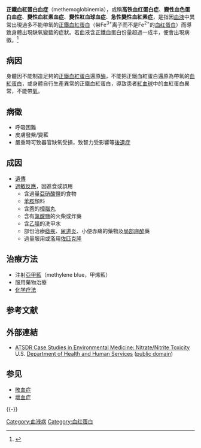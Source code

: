 {{medical}}
{{Infobox_Disease
|Name = 正鐵血紅蛋白血症<br/>Methemoglobinemia
|Image =
|Caption =
|DiseasesDB = 8100
|ICD10 = {{ICD10|D|74||d|70}}
|ICD9 = {{ICD9|289.7}}
|ICDO =
|OMIM =
|MedlinePlus =
|eMedicineSubj = med
|eMedicineTopic = 1466
|eMedicine_mult = {{eMedicine2|emerg|313}}
|MeshID = D008708
}}

'''正鐵血紅蛋白血症'''（methemoglobinemia），或稱'''高铁血红蛋白症'''、'''變性血色蛋白血症'''、'''變性血紅素血症'''、'''變性紅血球血症'''、'''急性變性血紅素症'''，是指因[[血液|血液]]中異常出現過多不能帶氧的[[正鐵血紅蛋白|正鐵血紅蛋白]]（带Fe<sup>3+</sup>离子而不是Fe<sup>2+</sup>的[[血红蛋白|血红蛋白]]）而導致身體出現缺氧變藍的症狀。若血液含正鐵血蛋白份量超過一成半，便會出現病徵。<ref>{{cite journal |last1=Darling|first1=AU|last2=Roughton|first2=R|title=The effect of methemoglobin on the equilibrium between oxygen and hemoglobin|journal=Am J Physiol|year=1942|volume=137|page=56 }}</ref>

==病因==
身體因不能制造足夠的[[正鐵血紅蛋白|正鐵血紅蛋白]]還原[[酶|酶]]，不能把正鐵血紅蛋白還原為帶氧的[[血紅蛋白|血紅蛋白]]，或身體自行生產異常的正鐵血紅蛋白，導致患者[[紅血球|紅血球]]中的血紅蛋白異常，不能帶[[氧|氧]]。

==病徵==
* 呼吸困難
* 皮膚發紫/變藍
* 嚴重時可致器官缺氧受損，致智力受影響等[[後遺症|後遺症]]

== 成因 ==
* [[遺傳|遺傳]]
* [[過敏反應|過敏反應]]，因進食或誤用
** 含過量[[亞硝酸鹽|亞硝酸鹽]]的食物
** [[苯胺|苯胺]]顏料
** 含[[萘|萘]]的[[樟腦丸|樟腦丸]]
** 含有[[氯酸鹽|氯酸鹽]]的火柴或炸藥
** 含[[乙腈|乙腈]]的洗甲水
** 部份治療[[瘧疾|瘧疾]]、[[尿道炎|尿道炎]]、小便赤痛的藥物及[[局部麻醉|局部麻醉]]藥
** 過量服用或濫用[[佐匹克隆|佐匹克隆]]

== 治療方法 ==
* 注射[[亞甲藍|亞甲藍]]（methylene blue，甲烯藍）
* 服用藥物治療
* [[化学疗法|化学疗法]]

== 参考文献 ==
{{Reflist}}

== 外部連結 ==
* [http://www.atsdr.cdc.gov/csem/nitrate/ ATSDR Case Studies in Environmental Medicine: Nitrate/Nitrite Toxicity] {{Wayback|url=http://www.atsdr.cdc.gov/csem/nitrate/ |date=20100304080534 }} U.S. [[Department_of_Health_and_Human_Services|Department of Health and Human Services]] ([[public_domain|public domain]])

== 参见 ==
{{Portal|医学}}
* [[敗血症|敗血症]]
* [[壞血病|壞血症]]

{{-}}
{{Diseases of RBCs}}

[[Category:血液病|Category:血液病]]
[[Category:血红蛋白|Category:血红蛋白]]

{{med-stub}}